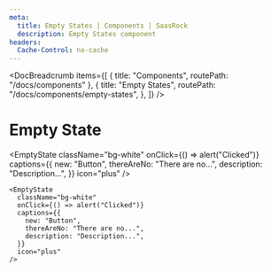 ```yaml
---
meta:
  title: Empty States | Components | SaasRock
  description: Empty States component
headers:
  Cache-Control: no-cache
---
```



<DocBreadcrumb
  items={[
    { title: "Components", routePath: "/docs/components" },
    {
      title: "Empty States",
      routePath: "/docs/components/empty-states",
    },
  ]}
/>

# Empty State


<EmptyState
  className="bg-white"
  onClick={() => alert("Clicked")}
  captions={{
    new: "Button",
    thereAreNo: "There are no...",
    description: "Description...",
  }}
  icon="plus"
/>

```tsx
<EmptyState
  className="bg-white"
  onClick={() => alert("Clicked")}
  captions={{
    new: "Button",
    thereAreNo: "There are no...",
    description: "Description...",
  }}
  icon="plus"
/>
```
